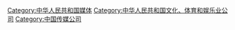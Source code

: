 [[Category:中华人民共和国媒体|Category:中华人民共和国媒体]]
[[Category:中华人民共和国文化、体育和娱乐业公司|Category:中华人民共和国文化、体育和娱乐业公司]]
[[Category:中国传媒公司|Category:中国传媒公司]]